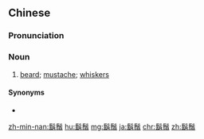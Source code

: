 {{also|胡须}}
==Chinese==
{{zh-forms|s=胡须}}

===Pronunciation===
{{zh-pron
|m=húxū
|c=wu4 sou1
|mn=hô͘-chhiu
|cat=n
}}

===Noun===
{{zh-noun}}

# [[beard]]; [[mustache]]; [[whiskers]]

====Synonyms====
* {{zh-l|胡子}}

[[zh-min-nan:鬍鬚]]
[[hu:鬍鬚]]
[[mg:鬍鬚]]
[[ja:鬍鬚]]
[[chr:鬍鬚]]
[[zh:鬍鬚]]